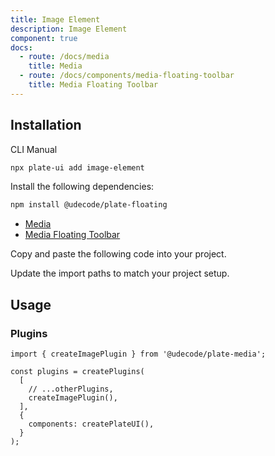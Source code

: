 ```yaml
---
title: Image Element
description: Image Element
component: true
docs:
  - route: /docs/media
    title: Media
  - route: /docs/components/media-floating-toolbar
    title: Media Floating Toolbar
---
```


<ComponentPreview name="playground-demo" id="media" />

## Installation

<Tabs defaultValue="cli">

<TabsList>
<TabsTrigger value="cli">CLI</TabsTrigger>
<TabsTrigger value="manual">Manual</TabsTrigger>
</TabsList>
<TabsContent value="cli">

```bash
npx plate-ui add image-element
```

</TabsContent>

<TabsContent value="manual">

<Steps>

<Step>

Install the following dependencies:

```bash
npm install @udecode/plate-floating
```

- [Media](/docs/media)
- [Media Floating Toolbar](/docs/components/media-floating-toolbar)

</Step>

<Step>

Copy and paste the following code into your project.

</Step>

<ComponentSource name="image-element" />

<Step>

Update the import paths to match your project setup.

</Step>

</Steps>

</TabsContent>

</Tabs>

## Usage

### Plugins

```tsx
import { createImagePlugin } from '@udecode/plate-media';

const plugins = createPlugins(
  [
    // ...otherPlugins,
    createImagePlugin(),
  ],
  {
    components: createPlateUI(),
  }
);
```
